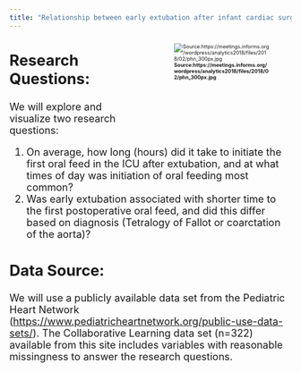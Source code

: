 ```yaml
---
title: "Relationship between early extubation after infant cardiac surgery and time to first postoperative oral feeds"
---
```


<div style= "float : right; position : relative; top: 0px; width : 250px; height : 180px; padding-left: 24px; margin-bottom : 0px; font-size : 9px">
![__Source:https://meetings.informs.org/wordpress/analytics2018/files/2018/02/phn_300px.jpg__](./docs/phn.jpg)

</div>





<font size = "4"> 

## **Research Questions:**

We will explore and visualize two research questions:

1.  On average, how long (hours) did it take to initiate the first oral feed in the ICU after extubation, and at what times of day was initiation of oral feeding most common?
2.  Was early extubation associated with shorter time to the first postoperative oral feed, and did this differ based on diagnosis (Tetralogy of Fallot or coarctation of the aorta)?

## **Data Source:**

We will use a publicly available data set from the Pediatric Heart Network (<https://www.pediatricheartnetwork.org/public-use-data-sets/>). The Collaborative Learning data set (n=322) available from this site includes variables with reasonable missingness to answer the research questions.
</font>  
  
  
  


